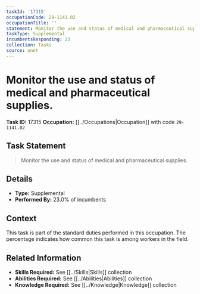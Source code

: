 ```yaml
---
taskId: '17315'
occupationCode: 29-1141.02
occupationTitle: ''
statement: Monitor the use and status of medical and pharmaceutical supplies.
taskType: Supplemental
incumbentsResponding: 23
collection: Tasks
source: onet
---
```

# Monitor the use and status of medical and pharmaceutical supplies.

**Task ID:** 17315
**Occupation:** [[../Occupations|Occupation]] with code `29-1141.02`

## Task Statement

> Monitor the use and status of medical and pharmaceutical supplies.

## Details

- **Type:** Supplemental
- **Performed By:** 23.0% of incumbents

## Context

This task is part of the standard duties performed in this occupation. The percentage indicates how common this task is among workers in the field.

## Related Information

- **Skills Required:** See [[../Skills|Skills]] collection
- **Abilities Required:** See [[../Abilities|Abilities]] collection
- **Knowledge Required:** See [[../Knowledge|Knowledge]] collection
